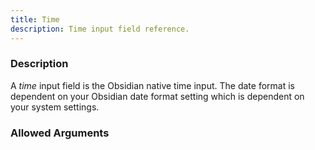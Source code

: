 ```yaml
---
title: Time
description: Time input field reference.
---
```



<InputFieldInfo type={InputFieldType.TIME}></InputFieldInfo>

### Description

A _time_ input field is the Obsidian native time input.
The date format is dependent on your Obsidian date format setting which is dependent on your system settings.

### Allowed Arguments

<InputFieldAllowedArguments type={InputFieldType.TIME}></InputFieldAllowedArguments>
